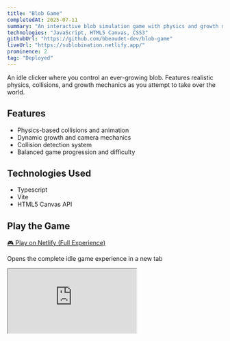 ```yaml
---
title: "Blob Game"
completedAt: 2025-07-11
summary: "An interactive blob simulation game with physics and growth mechanics"
technologies: "JavaScript, HTML5 Canvas, CSS3"
githubUrl: "https://github.com/bbeaudet-dev/blob-game"
liveUrl: "https://sublobination.netlify.app/"
prominence: 2
tag: "Deployed"
---
```


An idle clicker where you control an ever-growing blob. Features realistic physics, collisions, and growth mechanics as you attempt to take over the world.

## Features

- Physics-based collisions and animation
- Dynamic growth and camera mechanics
- Collision detection system
- Balanced game progression and difficulty

## Technologies Used

- Typescript
- Vite
- HTML5 Canvas API

## Play the Game

<div className="mb-6 text-center">
  <a
    href="https://sublobination.netlify.app/"
    target="_blank"
    rel="noopener noreferrer"
    className="inline-block px-6 py-3 bg-green-600 hover:bg-green-700 text-white font-semibold rounded-lg shadow-lg transition-colors"
  >
    🎮 Play on Netlify (Full Experience)
  </a>
  <p className="text-sm text-gray-600 dark:text-gray-400 mt-2">
    Opens the complete idle game experience in a new tab
  </p>
</div>

<div
  className="my-8 -mx-4 md:-mx-8 lg:-mx-16"
  style={{ marginTop: "2rem", marginBottom: "2rem" }}
>
  <div
    style={{
      width: "calc(100vw - 2rem)",
      height: "calc(100vh - 2rem)",
      minHeight: "600px",
      marginLeft: "calc(-50vw + 50% + 1rem)",
      marginRight: "calc(-50vw + 50% + 1rem)",
    }}
  >
    <iframe
      src="https://sublobination.netlify.app/"
      className="w-full h-full"
      style={{
        border: "none",
        borderRadius: "0",
        boxShadow: "none",
      }}
      title="Blob Game - Sublobination"
      allow="accelerometer; autoplay; clipboard-write; encrypted-media; gyroscope; picture-in-picture"
    />
  </div>
</div>

## Screenshots & Videos

<Image
  src="/portfolio/blob-game/blob1.jpg"
  alt="Blob game screenshot 1"
  width={800}
  height={600}
  className="rounded-lg my-4"
/>

<Image
  src="/portfolio/blob-game/blob2.jpg"
  alt="Blob game screenshot 2"
  width={800}
  height={600}
  className="rounded-lg my-4"
/>

<Image
  src="/portfolio/blob-game/blob3.jpg"
  alt="Blob game screenshot 3"
  width={800}
  height={600}
  className="rounded-lg my-4"
/>

<Image
  src="/portfolio/blob-game/blob4.jpg"
  alt="Blob game screenshot 4"
  width={800}
  height={600}
  className="rounded-lg my-4"
/>

<Image
  src="/portfolio/blob-game/blob6.jpg"
  alt="Blob game screenshot 6"
  width={800}
  height={600}
  className="rounded-lg my-4"
/>

## Links

- [GitHub Repository](https://github.com/bbeaudet-dev/blob-game)
